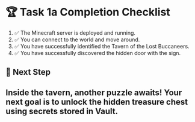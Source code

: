 # 🏆 Task 1a Completion Checklist
1. ✅ The Minecraft server is deployed and running.
2. ✅ You can connect to the world and move around.
3. ✅ You have successfully identified the Tavern of the Lost Buccaneers.
4. ✅ You have successfully discovered the hidden door with the sign.

## 📌 Next Step
## Inside the tavern, another puzzle awaits! Your next goal is to unlock the hidden treasure chest using secrets stored in Vault.